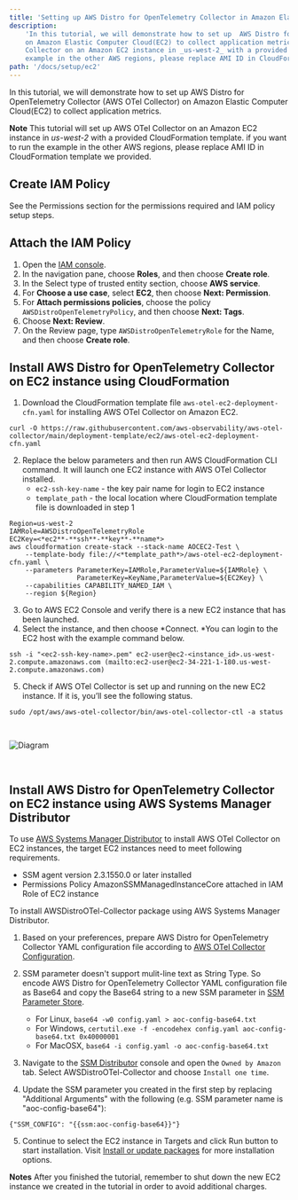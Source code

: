 ```yaml
---
title: 'Setting up AWS Distro for OpenTelemetry Collector in Amazon Elastic Computer Cloud'
description:
    'In this tutorial, we will demonstrate how to set up  AWS Distro for OpenTelemetry Collector (AWS OTel Collector)
    on Amazon Elastic Computer Cloud(EC2) to collect application metrics. Note: This tutorial will set up AWS OTel
    Collector on an Amazon EC2 instance in _us-west-2_ with a provided CloudFormation template. if you want to run the
    example in the other AWS regions, please replace AMI ID in CloudFormation template we provided. '
path: '/docs/setup/ec2'
---
```



In this tutorial, we will demonstrate how to set up  AWS Distro for OpenTelemetry Collector (AWS OTel Collector) on
Amazon Elastic Computer Cloud(EC2) to collect application metrics.

**Note**
This tutorial will set up AWS OTel Collector on an Amazon EC2 instance in _us-west-2_ with a provided CloudFormation
template. if you want to run the example in the other AWS regions, please replace AMI ID in CloudFormation template we provided.

<SectionSeparator />

## Create IAM Policy
See the <Link to="/docs/setup/permissions">Permissions</Link> section for the permissions required and IAM policy setup steps.

<SectionSeparator />

## Attach the IAM Policy
1. Open the [IAM console](https://console.aws.amazon.com/iam/).
2. In the navigation pane, choose **Roles**, and then choose **Create role**.
3. In the Select type of trusted entity section, choose **AWS service**.
4. For **Choose a use case**, select **EC2**, then choose **Next: Permission**.
5. For **Attach permissions policies**, choose the policy `AWSDistroOpenTelemetryPolicy`, and then choose **Next: Tags**.
6. Choose **Next: Review**.
7. On the Review page, type `AWSDistroOpenTelemetryRole` for the Name, and then choose **Create role**.

<SectionSeparator />

## Install AWS Distro for OpenTelemetry Collector on EC2 instance using CloudFormation
1. Download the CloudFormation template file `aws-otel-ec2-deployment-cfn.yaml` for installing AWS OTel Collector on  Amazon EC2.
```
curl -O https://raw.githubusercontent.com/aws-observability/aws-otel-collector/main/deployment-template/ec2/aws-otel-ec2-deployment-cfn.yaml
```
2. Replace the below parameters and then run AWS CloudFormation CLI command. It will launch one EC2 instance with AWS OTel Collector installed.
    * `ec2-ssh-key-name` - the key pair name for login to EC2 instance
    * `template_path` - the local location where CloudFormation template file is downloaded in step 1
```console lineNumbers=true
Region=us-west-2
IAMRole=AWSDistroOpenTelemetryRole
EC2Key=<*ec2**-**ssh**-**key**-**name*>
aws cloudformation create-stack --stack-name AOCEC2-Test \
    --template-body file://<*template_path*>/aws-otel-ec2-deployment-cfn.yaml \
    --parameters ParameterKey=IAMRole,ParameterValue=${IAMRole} \
                 ParameterKey=KeyName,ParameterValue=${EC2Key} \
    --capabilities CAPABILITY_NAMED_IAM \
    --region ${Region}
```
3. Go to AWS EC2 Console and verify there is a new EC2 instance that has been launched.
4. Select the instance, and then choose *Connect. *You can login to the EC2 host with the example command below.
```
ssh -i "<ec2-ssh-key-name>.pem" ec2-user@ec2-<instance_id>.us-west-2.compute.amazonaws.com (mailto:ec2-user@ec2-34-221-1-180.us-west-2.compute.amazonaws.com)
```
5. Check if  AWS OTel Collector is set up and running on the new EC2 instance. If it is, you’ll see the following status.
```
sudo /opt/aws/aws-otel-collector/bin/aws-otel-collector-ctl -a status
```
<img src={img10} alt="Diagram" style="margin: 30px 0;" />
<div style="height: 40px" />

<SectionSeparator />

## Install AWS Distro for OpenTelemetry Collector on EC2 instance using AWS Systems Manager Distributor

To use [AWS Systems Manager Distributor](https://docs.aws.amazon.com/systems-manager/latest/userguide/distributor.html) to install AWS OTel Collector on EC2 instances, the target EC2 instances need to meet following requirements.

* SSM agent version 2.3.1550.0 or later installed
* Permissions Policy AmazonSSMManagedInstanceCore attached in IAM Role of EC2 instance

To install AWSDistroOTel-Collector package using AWS Systems Manager Distributor.

1. Based on your preferences, prepare AWS Distro for OpenTelemetry Collector YAML configuration file according to [AWS OTel Collector Configuration](https://github.com/aws-observability/aws-otel-collector/#aws-otel-collector-configuration).

2. SSM parameter doesn't support mulit-line text as String Type. So encode AWS Distro for OpenTelemetry Collector YAML configuration file as Base64 and copy the Base64 string to a new SSM parameter in [SSM Parameter Store](https://us-west-2.console.aws.amazon.com/systems-manager/parameters/).
    * For Linux, `base64 -w0 config.yaml > aoc-config-base64.txt`
    * For Windows, `certutil.exe -f -encodehex config.yaml aoc-config-base64.txt 0x40000001`
    * For MacOSX, `base64 -i config.yaml -o aoc-config-base64.txt` 

3. Navigate to the [SSM Distributor](https://console.aws.amazon.com/systems-manager/distributor) console and open the `Owned by Amazon` tab. Select AWSDistroOTel-Collector and choose `Install one time`.

4. Update the SSM parameter you created in the first step by replacing "Additional Arguments" with the following (e.g. SSM parameter name is "aoc-config-base64"):
```
{"SSM_CONFIG": "{{ssm:aoc-config-base64}}"}
```

5. Continue to select the EC2 instance in Targets and click Run button to start installation. Visit [Install or update packages](https://docs.aws.amazon.com/systems-manager/latest/userguide/distributor-working-with-packages-deploy.html) for more installation options.

**Notes**
After you finished the tutorial, remember to shut down the new EC2 instance we created in the tutorial in order to avoid additional charges.



